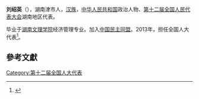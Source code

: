 '''刘绍英'''（{{bd|1967年||}}），湖南津市人，[[汉族|汉族]]，[[中华人民共和国|中华人民共和国]]政治人物、[[第十二届全国人民代表大会|第十二届全国人民代表大会]]湖南地区代表。

毕业于[[湖南文理学院|湖南文理学院]]经济管理专业。加入[[中国民主同盟|中国民主同盟]]。2013年，担任全国人大代表<ref>{{cite news|title=全国人大代表信息-刘绍英|url=http://210.82.31.1:8084/delegate/viewDelegate.action?dbid=121667|accessdate=2013-04-05|newspaper=全国人大网|archive-url=https://web.archive.org/web/20180929084749/http://www.npc.gov.cn/delegate/viewDelegate.action?dbid=121667|archive-date=2018-09-29|dead-url=yes}}</ref>。

==參考文獻==
{{reflist}}
{{中国政治人物小作品}}

[[Category:第十二届全国人大代表|Category:第十二届全国人大代表]]